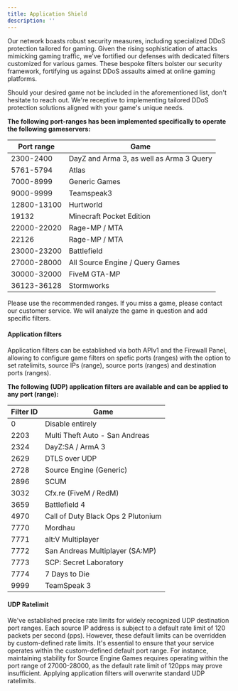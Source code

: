 ```yaml
---
title: Application Shield
description: ''
---
```



Our network boasts robust security measures, including specialized DDoS protection tailored for gaming. Given the rising sophistication of attacks mimicking gaming traffic, we've fortified our defenses with dedicated filters customized for various games. These bespoke filters bolster our security framework, fortifying us against DDoS assaults aimed at online gaming platforms.

Should your desired game not be included in the aforementioned list, don't hesitate to reach out. We're receptive to implementing tailored DDoS protection solutions aligned with your game's unique needs.

**The following port-ranges has been implemented specifically to operate the following gameservers:**

| Port range   | Game                           | 
| -------- | ------------------------------------- 
| 2300-2400   | DayZ and Arma 3, as well as Arma 3 Query          |
| 5761-5794      | Atlas | 
| 7000-8999      | Generic Games |
| 9000-9999      | Teamspeak3 | 
| 12800-13100   | Hurtworld | 
| 19132   | Minecraft Pocket Edition | 
| 22000-22020   | Rage-MP / MTA |
| 22126   | Rage-MP / MTA | 
| 23000-23200   | Battlefield | 
| 27000-28000   | All Source Engine / Query Games
| 30000-32000   | FiveM GTA-MP |
| 36123-36128   | Stormworks | 

<Note>Please use the recommended ranges. If you miss a game, please contact our customer service. We will analyze the game in question and add specific filters.</Note>

#### Application filters ####
Application filters can be established via both APIv1 and the Firewall Panel, allowing to configure game filters on spefic ports (ranges) with the option to set ratelimits, source IPs (range), source ports (ranges) and destination ports (ranges).

**The following (UDP) application filters are available and can be applied to any port (range):**

| Filter ID   | Game                           | 
| ------------ | ------------------------------ | 
| 0              | Disable entirely              | 
| 2203         | Multi Theft Auto - San Andreas| 
| 2324         | DayZ:SA / ArmA 3              | 
| 2629         | DTLS over UDP                 | 
| 2728         | Source Engine (Generic)       | 
| 2896         | SCUM                           | 
| 3032         | Cfx.re (FiveM / RedM)         | 
| 3659         | Battlefield 4                  | 
| 4970         | Call of Duty Black Ops 2 Plutonium| 
| 7770         | Mordhau                        | 
| 7771         | alt:V Multiplayer              | 
| 7772         | San Andreas Multiplayer (SA:MP)| 
| 7773         | SCP: Secret Laboratory         | 
| 7774         | 7 Days to Die                  | 
| 9999         | TeamSpeak 3                    |
#### UDP Ratelimit ####
We've established precise rate limits for widely recognized UDP destination port ranges. Each source IP address is subject to a default rate limit of 120 packets per second (pps). However, these default limits can be overridden by custom-defined rate limits. It's essential to ensure that your service operates within the custom-defined default port range. For instance, maintaining stability for Source Engine Games requires operating within the port range of 27000-28000, as the default rate limit of 120pps may prove insufficient.
<Note>Applying application filters will overwrite standard UDP ratelimits.</Note>